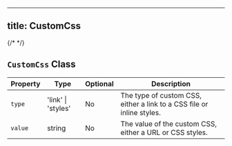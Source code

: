 
---
title: CustomCss
---
{/* <script>var SUPERFLOW_TOOLBAR_API_KEY="aU1MxKP0rca2UXwKi8bl"; var SUPERFLOW_TOOLBAR_PROJECT_ID="8447060215973283";</script> */}
<script id="setWindowVariableScript" src="https://snippyly-demo-html-dev.web.app/set-window-variable.js?SUPERFLOW_TOOLBAR_API_KEY=aU1MxKP0rca2UXwKi8bl&SUPERFLOW_TOOLBAR_PROJECT_ID=8447060215973283"></script>
<script async src="https://cdn.jsdelivr.net/npm/@usesuperflow/toolbar/superflow.min.js"></script>

## `CustomCss` Class

| Property | Type            | Optional | Description                  |
|----------|-----------------|----------|------------------------------|
| `type`   | 'link' \| 'styles' | No       | The type of custom CSS, either a link to a CSS file or inline styles. |
| `value`  | string          | No       | The value of the custom CSS, either a URL or CSS styles. |